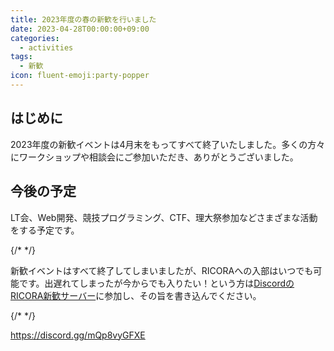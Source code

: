 ```yaml
---
title: 2023年度の春の新歓を行いました
date: 2023-04-28T00:00:00+09:00
categories:
  - activities
tags:
  - 新歓
icon: fluent-emoji:party-popper
---
```


## はじめに

2023年度の新歓イベントは4月末をもってすべて終了いたしました。多くの方々にワークショップや相談会にご参加いただき、ありがとうございました。

## 今後の予定

LT会、Web開発、競技プログラミング、CTF、理大祭参加などさまざまな活動をする予定です。

{/* <!-- textlint-disable ja-technical-writing/no-exclamation-question-mark --> */}

新歓イベントはすべて終了してしまいましたが、RICORAへの入部はいつでも可能です。出遅れてしまったが今からでも入りたい！という方は[DiscordのRICORA新歓サーバー](https://discord.gg/mQp8vyGFXE)に参加し、その旨を書き込んでください。

{/* <!-- textlint-enable --> */}

https://discord.gg/mQp8vyGFXE
